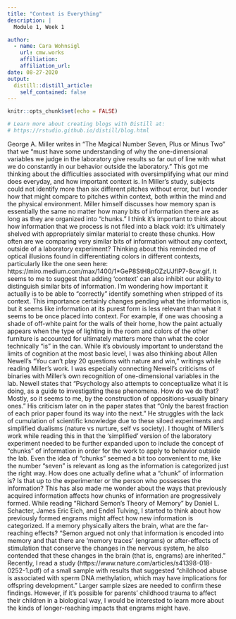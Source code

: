 ```yaml
---
title: "Context is Everything"
description: |
  Module 1, Week 1

author:
  - name: Cara Wohnsigl 
    url: cmw.works
    affiliation: 
    affiliation_url: 
date: 08-27-2020
output:
  distill::distill_article:
    self_contained: false
---
```


```r
knitr::opts_chunk$set(echo = FALSE)

# Learn more about creating blogs with Distill at:
# https://rstudio.github.io/distill/blog.html

```


  George A. Miller writes in "The Magical Number Seven, Plus or Minus Two" that we “must have some understanding of why the one-dimensional variables we judge in the laboratory give results so far out of line with what we do constantly in our behavior outside the laboratory.” This got me thinking about the difficulties associated with oversimplifying what our mind does everyday, and how important context is. In Miller’s study, subjects could not identify more than six different pitches without error, but I wonder how that might compare to pitches within context, both within the mind and the physical environment. Miller himself discusses how memory span is essentially the same no matter how many bits of information there are as long as they are organized into “chunks.” I think it’s important to think about how information that we process is not filed into a black void: it’s ultimately shelved with appropriately similar material to create these chunks. How often are we comparing very similar bits of information without any context, outside of a laboratory experiment?
  Thinking about this reminded me of optical illusions found in differentiating colors in different contexts, particularly like the one seen here: https://miro.medium.com/max/1400/1*GeP8StH8pOZzUJflP7-8cw.gif. It seems to me to suggest that adding ‘context’ can also inhibit our ability to distinguish similar bits of information. I’m wondering how important it actually is to be able to “correctly” identify something when stripped of its context. This importance certainly changes pending what the information is, but it seems like information at its purest form is less relevant than what it seems to be once placed into context. For example, if one was choosing a shade of off-white paint for the walls of their home, how the paint actually appears when the type of lighting in the room and colors of the other furniture is accounted for ultimately matters more than what the color technically “is” in the can.
  While it’s obviously important to understand the limits of cognition at the most basic level, I was also thinking about Allen Newell’s “You can’t play 20 questions with nature and win,” writings while reading Miller’s work. I was especially connecting Newell’s criticisms of binaries with Miller’s own recognition of one-dimensional variables in the lab. Newell states that “Psychology also attempts to conceptualize what it is doing, as a guide to investigating these phenomena. How do we do that? Mostly, so it seems to me, by the construction of oppositions--usually binary ones.” His criticism later on in the paper states that “Only the barest fraction of each prior paper found its way into the next.” He struggles with the lack of cumulation of scientific knowledge due to these siloed experiments and simplified dualisms (nature vs nurture, self vs society). I thought of Miller’s work while reading this in that the ‘simplified’ version of the laboratory experiment needed to be further expanded upon to include the concept of “chunks” of information in order for the work to apply to behavior outside the lab. Even the idea of “chunks” seemed a bit too convenient to me, like the number “seven” is relevant as long as the information is categorized just the right way. How does one actually define what a “chunk” of information is? Is that up to the experimenter or the person who possesses the information?
  This has also made me wonder about the ways that previously acquired information affects how chunks of information are progressively formed. While reading “Richard Semon’s Theory of Memory” by Daniel L. Schacter, James Eric Eich, and Endel Tulving, I started to think about how previously formed engrams might affect how new information is categorized. If a memory physically alters the brain, what are the far-reaching effects? “Semon argued not only that information is encoded into memory and that there are 'memory traces' (engrams) or after-effects of stimulation that conserve the changes in the nervous system, he also contended that these changes in the brain (that is, engrams) are inherited.” Recently, I read a study (https://www.nature.com/articles/s41398-018-0252-1.pdf) of a small sample with results that suggested “childhood abuse is associated with sperm DNA methylation, which may have implications for offspring development.” Larger sample sizes are needed to confirm these findings. However, if it’s possible for parents’ childhood trauma to affect their children in a biological way, I would be interested to learn more about the kinds of longer-reaching impacts that engrams might have. 
